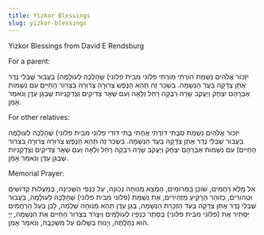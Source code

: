 ```yaml
---
title: Yizkor Blessings
slug: yizkor-blessings
---
```

Yizkor Blessings from David E Rendsburg

For a parent:

<HB> יִזְכּוֹר אֱלֹהִים נִשְׁמַת הוֹרֶתִי מוֹרֶתִי </HB>
<HB> פלוני מבית פלוני) שֶׁהָלְכֶה לְעוֹלָמֶה) </HB>
<HB> בַּעֲבוּר שֶׁבְּלִי נֶדֶר אֶתֵּן צְדָקָה בַּעֲד הַנְשָׁמָה. </HB>
<HB> בִּשְׂכַר זֶה תְּהֵא הַנֶפֶשׁ צְרוּרָה צְרוּרָה בִּצְרוֹר הַחַיִּים </HB>
<HB> עִם נִשְׁמוֹת אַבְרָהָם יִצְחָק וְיַעֲקֹב שָׂרָה רִבְקָה רָחֵל וְלֵאָה </HB>
<HB> וְעִם שְׁאָר צַדִּיקִים וְצַדְקָנִיּוֹת שֶׁבְּגַן עֵדֶן וְנֹאמַר אָמֵן. </HB>
<HB>  </HB>

For other relatives:

<HB> יִזְכּוֹר אֱלֹהִים נִשְׁמַת </HB>
<HB> סָבֶּתִּי דּוׄדֶתִי אֲחֶתִי בֶּתִּי דּוׄדִי </HB>
<HB> פלוני מבית פלוני) שֶׁהָלְכֶה לְעוֹלָמֶה בַּעֲבוּר שֶׁבְּלִי נֶדֶר אֶתֵּן צְדָקָה בַּעֲד הַנְשָׁמָה. בִּשְׂכַר זֶה תְּהֵא הַנֶפֶשׁ צְרוּרָה צְרוּרָה בִּצְרוֹר הַחַיִּים) </HB>
<HB> עִם נִשְׁמוֹת אַבְרָהָם יִצְחָק וְיַעֲקֹב שָׂרָה רִבְקָה רָחֵל וְלֵאָה </HB>
<HB> וְעִם שְׁאָר צַדִּיקִים וְצַדְקָנִיּוֹת שֶׁבְּגַן עֵדֶן וְנֹאמַר אָמֵן. </HB>

Memorial Prayer:

<HB> אֵל מָלֵא רַחֲמִים, שׁוֹכֵן בַּמְּרוֹמִים, הַמְצֵא מְנוּחָה נְכוֹנָה, עַל כַּנְפֵי הַשְּׁכִינָה, בְּמַעֲלוֹת קְדוֹשִׁים וּטְהוֹרִים, כְּזוֹהַר הָרָקִיעַ מַזְהִירִים, </HB>
<HB> אֶת נִשְׁמַת (פלוני מבית פלוני) שֶׁהָלְכֶה לְעוֹלָמֶהּ, בַּעֲבוּר שֶׁבְּלִי נֶדֶר אֶתֵּן צְדָקָה בְּעַד הַזְכָּרַת הַנְשָׁמָה, בְּגַן עֵדֶן תְּהֵא מְנוּחָה שְׁלֵמָה, לָכֵן בַּעַל הָרַחֲמִים יַסְתִּיר אֶת (פלוני מבית פלוני) בְּסֵתֶר כְּנָפָיו לְעוֹלָמִים וְיִצְרֹר בִּצְרוֹר הַחַיִּים אֶת הַנְשָׁמָה, יְיָ הוּא נַחֲלָתֶהּ, וְיָנוּחַ בְּשָׁלוֹם עַל מִשְׁכָּבֶהּ, וְנֹאמַר אָמֵן. </HB>
